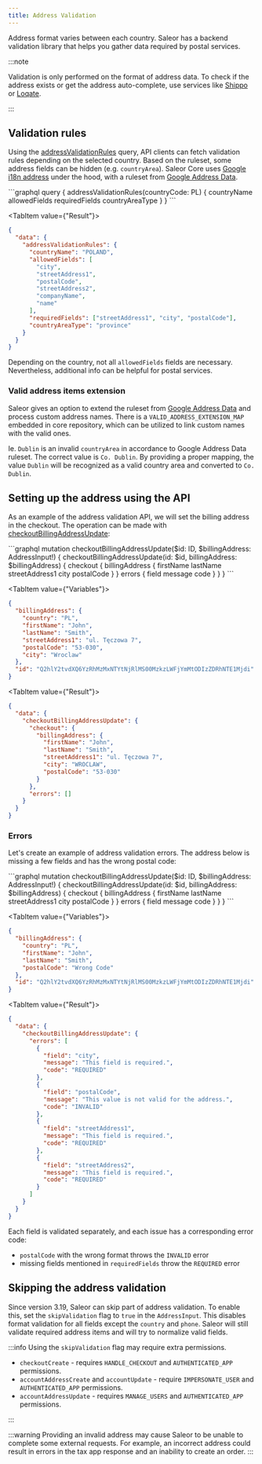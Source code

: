 ```yaml
---
title: Address Validation
---
```


Address format varies between each country. Saleor has a backend validation library that helps you gather data required by postal services.

:::note

Validation is only performed on the format of address data. To check if the address exists or get the address auto-complete, use services like [Shippo](https://goshippo.com/) or [Loqate](https://www.loqate.com/en-us/).

:::

## Validation rules

Using the [addressValidationRules](api-reference/users/queries/address-validation-rules.mdx) query, API clients can fetch validation rules depending on the selected country. Based on the ruleset, some address fields can be hidden (e.g. `countryArea`).
Saleor Core uses [Google i18n address](https://github.com/mirumee/google-i18n-address) under the hood, with a ruleset from [Google Address Data](https://chromium-i18n.appspot.com/ssl-address).

<Tabs>
<TabItem value="Query">
```graphql
query {
  addressValidationRules(countryCode: PL) {
    countryName
    allowedFields
    requiredFields
    countryAreaType
  }
}
```
</TabItem>

<TabItem value={"Result"}>
```json
{
  "data": {
    "addressValidationRules": {
      "countryName": "POLAND",
      "allowedFields": [
        "city",
        "streetAddress1",
        "postalCode",
        "streetAddress2",
        "companyName",
        "name"
      ],
      "requiredFields": ["streetAddress1", "city", "postalCode"],
      "countryAreaType": "province"
    }
  }
}
```
</TabItem>
</Tabs>


Depending on the country, not all `allowedFields` fields are necessary. Nevertheless, additional info can be helpful for postal services.

### Valid address items extension

Saleor gives an option to extend the ruleset from [Google Address Data](https://chromium-i18n.appspot.com/ssl-address) and process custom address names.
There is a `VALID_ADDRESS_EXTENSION_MAP` embedded in core repository, which can be utilized to link custom names with the valid ones.

Ie. `Dublin` is an invalid `countryArea` in accordance to Google Address Data ruleset. The correct value is `Co. Dublin`. By providing
a proper mapping, the value `Dublin` will be recognized as a valid country area and converted to `Co. Dublin`.

## Setting up the address using the API

As an example of the address validation API, we will set the billing address in the checkout. The operation can be made with [checkoutBillingAddressUpdate](api-reference/checkout/mutations/checkout-billing-address-update.mdx):


<Tabs>
<TabItem value="Mutation">
```graphql
mutation checkoutBillingAddressUpdate($id: ID, $billingAddress: AddressInput!) {
  checkoutBillingAddressUpdate(id: $id, billingAddress: $billingAddress) {
    checkout {
      billingAddress {
        firstName
        lastName
        streetAddress1
        city
        postalCode
      }
    }
    errors {
      field
      message
      code
    }
  }
}
```
</TabItem>

<TabItem value={"Variables"}>
```json
{
  "billingAddress": {
    "country": "PL",
    "firstName": "John",
    "lastName": "Smith",
    "streetAddress1": "ul. Tęczowa 7",
    "postalCode": "53-030",
    "city": "Wroclaw"
  },
  "id": "Q2hlY2tvdXQ6YzRhMzMxNTYtNjRlMS00MzkzLWFjYmMtODIzZDRhNTE1Mjdi"
}
```
</TabItem>

<TabItem value={"Result"}>
```json
{
  "data": {
    "checkoutBillingAddressUpdate": {
      "checkout": {
        "billingAddress": {
          "firstName": "John",
          "lastName": "Smith",
          "streetAddress1": "ul. Tęczowa 7",
          "city": "WROCLAW",
          "postalCode": "53-030"
        }
      },
      "errors": []
    }
  }
}
```
</TabItem>
</Tabs>


### Errors

Let's create an example of address validation errors. The address below is missing a few fields and has the wrong postal code:

<Tabs>
<TabItem value="Mutation">
```graphql
mutation checkoutBillingAddressUpdate($id: ID, $billingAddress: AddressInput!) {
  checkoutBillingAddressUpdate(id: $id, billingAddress: $billingAddress) {
    checkout {
      billingAddress {
        firstName
        lastName
        streetAddress1
        city
        postalCode
      }
    }
    errors {
      field
      message
      code
    }
  }
}
```
</TabItem>

<TabItem value={"Variables"}>
```json
{
  "billingAddress": {
    "country": "PL",
    "firstName": "John",
    "lastName": "Smith",
    "postalCode": "Wrong Code"
  },
  "id": "Q2hlY2tvdXQ6YzRhMzMxNTYtNjRlMS00MzkzLWFjYmMtODIzZDRhNTE1Mjdi"
}
```
</TabItem>

<TabItem value={"Result"}>
```json
{
  "data": {
    "checkoutBillingAddressUpdate": {
      "errors": [
        {
          "field": "city",
          "message": "This field is required.",
          "code": "REQUIRED"
        },
        {
          "field": "postalCode",
          "message": "This value is not valid for the address.",
          "code": "INVALID"
        },
        {
          "field": "streetAddress1",
          "message": "This field is required.",
          "code": "REQUIRED"
        },
        {
          "field": "streetAddress2",
          "message": "This field is required.",
          "code": "REQUIRED"
        }
      ]
    }
  }
}
```
</TabItem>
</Tabs>


Each field is validated separately, and each issue has a corresponding error code:

- `postalCode` with the wrong format throws the `INVALID` error
- missing fields mentioned in `requiredFields` throw the `REQUIRED` error

## Skipping the address validation

Since version 3.19, Saleor can skip part of address validation. To enable this, set the `skipValidation` flag to `true` in the `AddressInput`.
This disables format validation for all fields except the `country` and `phone`. Saleor will still validate required address items and will try to normalize valid fields.

:::info
Using the `skipValidation` flag may require extra permissions.

- `checkoutCreate` - requires `HANDLE_CHECKOUT` and `AUTHENTICATED_APP` permissions.
- `accountAddressCreate` and `accountUpdate` - require `IMPERSONATE_USER` and `AUTHENTICATED_APP` permissions.
- `accountAddressUpdate` - requires `MANAGE_USERS` and `AUTHENTICATED_APP` permissions.

:::

:::warning
Providing an invalid address may cause Saleor to be unable to complete some external requests.
For example, an incorrect address could result in errors in the tax app response and an inability to create an order.
:::
